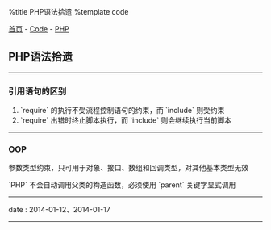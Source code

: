 %title PHP语法拾遗
%template code

[[../../index|首页]] - [[../index|Code]] - [[index|PHP]]
==PHP语法拾遗==
----
===引用语句的区别===

# `require` 的执行不受流程控制语句的约束，而 `include` 则受约束
# `require` 出错时终止脚本执行，而 `include` 则会继续执行当前脚本
----
===OOP===

参数类型约束，只可用于对象、接口、数组和回调类型，对其他基本类型无效

`PHP` 不会自动调用父类的构造函数，必须使用 `parent` 关键字显式调用
----
<red>date</red> : 2014-01-12、2014-01-17
----
